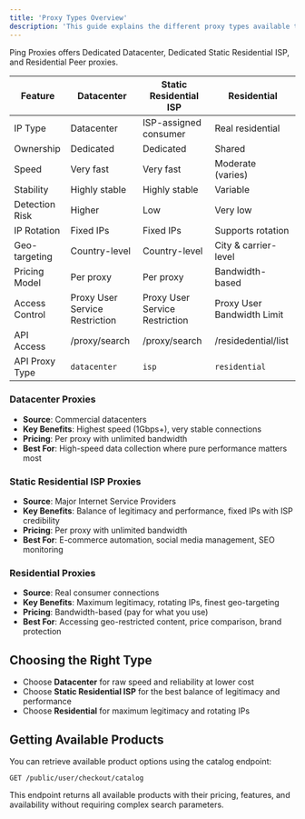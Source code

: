 ```yaml
---
title: 'Proxy Types Overview'
description: 'This guide explains the different proxy types available through Ping Proxies, helping you choose the right option for your needs.'
---
```


Ping Proxies offers Dedicated Datacenter, Dedicated Static Residential ISP, and Residential Peer proxies.

| Feature | Datacenter | Static Residential ISP | Residential |
|---------|------------|------------------------|-------------|
| IP Type | Datacenter | ISP-assigned consumer | Real residential |
| Ownership | Dedicated | Dedicated | Shared |
| Speed | Very fast | Very fast | Moderate (varies) |
| Stability | Highly stable | Highly stable | Variable |
| Detection Risk | Higher | Low | Very low |
| IP Rotation | Fixed IPs | Fixed IPs | Supports rotation |
| Geo-targeting | Country-level | Country-level | City & carrier-level |
| Pricing Model | Per proxy | Per proxy | Bandwidth-based |
| Access Control | Proxy User Service Restriction | Proxy User Service Restriction | Proxy User Bandwidth Limit |
| API Access | /proxy/search | /proxy/search | /residedential/list |
| API Proxy Type | `datacenter` | `isp` | `residential` |

### Datacenter Proxies
- **Source**: Commercial datacenters
- **Key Benefits**: Highest speed (1Gbps+), very stable connections
- **Pricing**: Per proxy with unlimited bandwidth
- **Best For**: High-speed data collection where pure performance matters most

### Static Residential ISP Proxies
- **Source**: Major Internet Service Providers
- **Key Benefits**: Balance of legitimacy and performance, fixed IPs with ISP credibility
- **Pricing**: Per proxy with unlimited bandwidth
- **Best For**: E-commerce automation, social media management, SEO monitoring

### Residential Proxies
- **Source**: Real consumer connections
- **Key Benefits**: Maximum legitimacy, rotating IPs, finest geo-targeting
- **Pricing**: Bandwidth-based (pay for what you use)
- **Best For**: Accessing geo-restricted content, price comparison, brand protection

## Choosing the Right Type

- Choose **Datacenter** for raw speed and reliability at lower cost
- Choose **Static Residential ISP** for the best balance of legitimacy and performance
- Choose **Residential** for maximum legitimacy and rotating IPs

## Getting Available Products

You can retrieve available product options using the catalog endpoint:

```
GET /public/user/checkout/catalog
```

This endpoint returns all available products with their pricing, features, and availability without requiring complex search parameters.